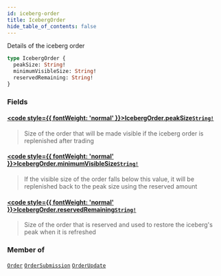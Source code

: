 ```yaml
---
id: iceberg-order
title: IcebergOrder
hide_table_of_contents: false
---
```








Details of the iceberg order

```graphql
type IcebergOrder {
  peakSize: String!
  minimumVisibleSize: String!
  reservedRemaining: String!
}
```


### Fields

#### [<code style={{ fontWeight: 'normal' }}>IcebergOrder.<b>peakSize</b></code>](#)<Bullet />[`String!`](/mainnet/api/graphql/scalars/string) <Badge class="secondary" text="non-null"/> <Badge class="secondary" text="scalar"/>
> Size of the order that will be made visible if the iceberg order is replenished after trading
> 

#### [<code style={{ fontWeight: 'normal' }}>IcebergOrder.<b>minimumVisibleSize</b></code>](#)<Bullet />[`String!`](/mainnet/api/graphql/scalars/string) <Badge class="secondary" text="non-null"/> <Badge class="secondary" text="scalar"/>
> If the visible size of the order falls below this value, it will be replenished back to the peak size using the reserved amount
> 

#### [<code style={{ fontWeight: 'normal' }}>IcebergOrder.<b>reservedRemaining</b></code>](#)<Bullet />[`String!`](/mainnet/api/graphql/scalars/string) <Badge class="secondary" text="non-null"/> <Badge class="secondary" text="scalar"/>
> Size of the order that is reserved and used to restore the iceberg's peak when it is refreshed
> 



### Member of

[`Order`](/mainnet/api/graphql/objects/order)  <Badge class="secondary" text="object"/><Bullet />[`OrderSubmission`](/mainnet/api/graphql/objects/order-submission)  <Badge class="secondary" text="object"/><Bullet />[`OrderUpdate`](/mainnet/api/graphql/objects/order-update)  <Badge class="secondary" text="object"/>



